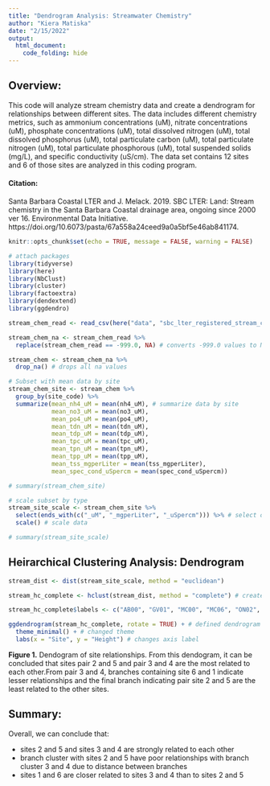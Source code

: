 ```yaml
---
title: "Dendrogram Analysis: Streamwater Chemistry"
author: "Kiera Matiska"
date: "2/15/2022"
output: 
  html_document:
    code_folding: hide
---
```


## Overview:

This code will analyze stream chemistry data and create a dendrogram for relationships between different sites. The data includes different chemistry metrics, such as ammonium concentrations (uM), nitrate concentrations (uM), phosphate concentrations (uM), total dissolved nitrogen (uM), total dissolved phosphorus (uM), total particulate carbon (uM), total particulate nitrogen (uM), total particulate phosphorous (uM), total suspended solids (mg/L), and specific conductivity (uS/cm). The data set contains 12 sites and 6 of those sites are analyzed in this coding program.

#### Citation:

Santa Barbara Coastal LTER and J. Melack. 2019. SBC LTER: Land: Stream chemistry in the Santa Barbara Coastal drainage area, ongoing since 2000 ver 16. Environmental Data Initiative. https://doi.org/10.6073/pasta/67a558a24ceed9a0a5bf5e46ab841174. 

```r
knitr::opts_chunk$set(echo = TRUE, message = FALSE, warning = FALSE)

# attach packages
library(tidyverse)
library(here)
library(NbClust)
library(cluster)
library(factoextra)
library(dendextend)
library(ggdendro)
```

```r
stream_chem_read <- read_csv(here("data", "sbc_lter_registered_stream_chemistry.csv")) # read in data

stream_chem_na <- stream_chem_read %>% 
  replace(stream_chem_read == -999.0, NA) # converts -999.0 values to NA

stream_chem <- stream_chem_na %>% 
  drop_na() # drops all na values
```

```r
# Subset with mean data by site
stream_chem_site <- stream_chem %>% 
  group_by(site_code) %>% 
  summarize(mean_nh4_uM = mean(nh4_uM), # summarize data by site
            mean_no3_uM = mean(no3_uM),
            mean_po4_uM = mean(po4_uM),
            mean_tdn_uM = mean(tdn_uM),
            mean_tdp_uM = mean(tdp_uM),
            mean_tpc_uM = mean(tpc_uM),
            mean_tpn_uM = mean(tpn_uM),
            mean_tpp_uM = mean(tpp_uM),
            mean_tss_mgperLiter = mean(tss_mgperLiter),
            mean_spec_cond_uSpercm = mean(spec_cond_uSpercm))

# summary(stream_chem_site) 

# scale subset by type
stream_site_scale <- stream_chem_site %>% 
  select(ends_with(c("_uM", "_mgperLiter", "_uSpercm"))) %>% # select only certain variables
  scale() # scale data

# summary(stream_site_scale)
```

## Heirarchical Clustering Analysis: Dendrogram

```r
stream_dist <- dist(stream_site_scale, method = "euclidean") 

stream_hc_complete <- hclust(stream_dist, method = "complete") # create logical clusters

stream_hc_complete$labels <- c("AB00", "GV01", "MC00", "MC06", "ON02", "RG01") # changed site names

ggdendrogram(stream_hc_complete, rotate = TRUE) + # defined dendrogram
  theme_minimal() + # changed theme
  labs(x = "Site", y = "Height") # changes axis label
```

**Figure 1.** Dendogram of site relationships. From this dendogram, it can be concluded that sites pair 2 and 5 and pair 3 and 4 are the most related to each other.From pair 3 and 4, branches containing site 6 and 1 indicate lesser relationships and the final branch indicating pair site 2 and 5 are the least related to the other sites.

## Summary:

Overall, we can conclude that:

- sites 2 and 5 and sites 3 and 4 are strongly related to each other
- branch cluster with sites 2 and 5 have poor relationships with branch cluster 3 and 4 due to distance between branches
- sites 1 and 6 are closer related to sites 3 and 4 than to sites 2 and 5
